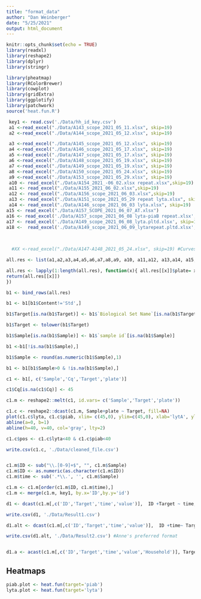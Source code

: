 ```yaml
---
title: "format_data"
author: "Dan Weinberger"
date: "5/25/2021"
output: html_document
---
```


```r
knitr::opts_chunk$set(echo = TRUE)
library(readxl)
library(reshape2)
library(dplyr)
library(stringr)

library(pheatmap)
library(RColorBrewer)
library(cowplot)
library(gridExtra)
library(ggplotify)
library(patchwork)
source('heat.fun.R')

```

```r
 key1 <- read.csv('./Data/hh_id_key.csv')
 a1 <-read_excel("./Data/A143_scope_2021_05_11.xlsx", skip=19)
 a2 <-read_excel("./Data/A144_scope_2021_05_12.xlsx", skip=19)

 a3 <-read_excel("./Data/A145_scope_2021_05_12.xlsx", skip=19)
 a4 <-read_excel("./Data/A146_scope_2021_05_17.xlsx", skip=19)
 a5 <-read_excel("./Data/A147_scope_2021_05_17.xlsx", skip=19)
 a6 <-read_excel("./Data/A148_scope_2021_05_19.xlsx", skip=19)
 a7 <-read_excel("./Data/A149_scope_2021_05_19.xlsx", skip=19)
 a8 <-read_excel("./Data/A150_scope_2021_05_24.xlsx", skip=19)
 a9 <-read_excel("./Data/A153_scope_2021_05_29.xlsx", skip=19) 
 a10 <- read_excel("./Data/A154_2021_-06_02.xlsx repeat.xlsx",skip=19)
 a11 <- read_excel("./Data/A155_2021_06_02.xlsx",skip=19)
 a12 <- read_excel("./Data/A156_scope_2021_06_03.xlsx",skip=19)
 a13 <- read_excel("./Data/A151_scope_2021_05_29 repeat lyta.xlsx", skip=19)
 a14 <- read_excel("./Data/A146_scope_2021_06_03 lyta.xlsx", skip=19) 
a15 <- read_excel("./Data/A157_SCOPE_2021_06_07_AT.xlsx") 
a16 <- read_excel('./Data/A157_scope_2021_06_08 lyta-piaB repeat.xlsx', skip=19)
a17 <- read_excel('./Data/A149_scope_2021_06_08_lyta.pltd.xlsx', skip=19)
a18 <-  read_excel('./Data/A149_scope_2021_06_09_lytarepeat.pltd.xlsx', skip=19)
  
  

  #XX <-read_excel("./Data/A147-A148_2021_05_24.xlsx", skip=19) #Curves on this look funky

all.res <- list(a1,a2,a3,a4,a5,a6,a7,a8,a9, a10, a11,a12, a13,a14, a15, a16, a17, a18)

all.res <- lapply(1:length(all.res), function(x){ all.res[[x]]$plate= x 
return(all.res[[x]])
}) 

b1 <- bind_rows(all.res)

b1 <- b1[b1$Content!='Std',]

b1$Target[is.na(b1$Target)] <- b1$`Biological Set Name`[is.na(b1$Target)]

b1$Target <- tolower(b1$Target)

b1$Sample[is.na(b1$Sample)] <- b1$`sample id`[is.na(b1$Sample)]

b1 <-b1[!is.na(b1$Sample),]

b1$Sample <- round(as.numeric(b1$Sample),1)

b1 <- b1[b1$Sample>0 & !is.na(b1$Sample),]

c1 <- b1[, c('Sample','Cq','Target','plate')]

c1$Cq[is.na(c1$Cq)] <- 45

c1.m <- reshape2::melt(c1, id.vars= c('Sample','Target','plate'))

c1.c <- reshape2::dcast(c1.m, Sample+plate ~ Target, fill=NA)
plot(c1.c$lyta, c1.c$piab, xlim= c(45,0), ylim=c(45,0), xlab='lytA', ylab='piaB')
abline(a=0, b=1)
abline(h=40, v=40, col='gray', lty=2)

c1.c$pos <- c1.c$lyta<40 & c1.c$piab<40

write.csv(c1.c, './Data/cleaned_file.csv')



```


```r

c1.m$ID <- sub("\\.[0-9]+$", "", c1.m$Sample)
c1.m$ID <- as.numeric(as.character(c1.m$ID))
c1.m$time <- sub('.*\\.', '', c1.m$Sample)

c1.m <- c1.m[order(c1.m$ID, c1.m$time),]
c1.m <- merge(c1.m, key1, by.x='ID',by.y='id')

d1 <- dcast(c1.m[,c('ID','Target','time','value')],  ID +Target ~ time, fun.aggregate = min, na.rm=T)

write.csv(d1, './Data/Result1.csv')

d1.alt <- dcast(c1.m[,c('ID','Target','time','value')],  ID +time~ Target, fun.aggregate = min, na.rm=T)

write.csv(d1.alt, './Data/Result2.csv') #Anne's preferred format


d1.a <- acast(c1.m[,c('ID','Target','time','value','Household')], Target ~ ID +Household ~ time, fun.aggregate=min, na.rm=T, fill=9999)


```

## Heatmaps
```r
piab.plot <- heat.fun(target='piab')
lyta.plot <- heat.fun(target='lyta')

```
